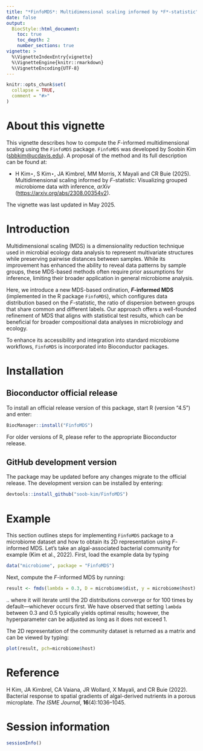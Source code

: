 ```yaml
---
title: "*FinfoMDS*: Multidimensional scaling informed by *F*-statistic"
date: false
output:
  BiocStyle::html_document:
    toc: true
    toc_depth: 2
    number_sections: true
vignette: >
  %\VignetteIndexEntry{vignette}
  %\VignetteEngine{knitr::rmarkdown}
  %\VignetteEncoding{UTF-8}
---
```


```r
knitr::opts_chunk$set(
  collapse = TRUE,
  comment = "#>"
)
```

# About this vignette {.unnumbered}

This vignette describes how to compute the *F*-informed multidimensional scaling using the `FinfoMDS` package. `FinfoMDS` was developed by Soobin Kim ([sbbkim\@ucdavis.edu](mailto:sbbkim@ucdavis.edu){.email}). A proposal of the method and its full description can be found at:

-   H Kim⋆, S Kim⋆, JA Kimbrel, MM Morris, X Mayali and CR Buie (2025). Multidimensional scaling informed by *F*-statistic: Visualizing grouped microbiome data with inference, *arXiv* (<https://arxiv.org/abs/2308.00354v2>).

The vignette was last updated in May 2025.

# Introduction

Multidimensional scaling (MDS) is a dimensionality reduction technique used in microbial ecology data analysis to represent multivariate structures while preserving pairwise distances between samples. While its improvement has enhanced the ability to reveal data patterns by sample groups, these MDS-based methods often require prior assumptions for inference, limiting their broader application in general microbiome analysis.

Here, we introduce a new MDS-based ordination, ***F*****-informed MDS** (implemented in the R package `FinfoMDS`), which configures data distribution based on the *F*-statistic, the ratio of dispersion between groups that share common and different labels. Our approach offers a well-founded refinement of MDS that aligns with statistical test results, which can be beneficial for broader compositional data analyses in microbiology and ecology.

To enhance its accessibility and integration into standard microbiome workflows, `FinfoMDS` is incorporated into Bioconductor packages.

# Installation

## Bioconductor official release

To install an official release version of this package, start R (version "4.5") and enter:

```r
BiocManager::install("FinfoMDS")
```

For older versions of R, please refer to the appropriate Bioconductor release.

## GitHub development version

The package may be updated before any changes migrate to the official release. The development version can be installed by entering:

```r
devtools::install_github("soob-kim/FinfoMDS")
```

# Example

This section outlines steps for implementing `FinfoMDS` package to a microbiome dataset and how to obtain its 2D representation using *F*-informed MDS. Let's take an algal-associated bacterial community for example (Kim et al., 2022). First, load the example data by typing

```r
data("microbiome", package = "FinfoMDS")
```

Next, compute the *F*-informed MDS by running:

```r
result <- fmds(lambda = 0.3, D = microbiome$dist, y = microbiome$host)
```

.. where it will iterate until the 2D distributions converge or for 100 times by default—whichever occurs first. We have observed that setting `lambda` between 0.3 and 0.5 typically yields optimal results; however, the hyperparameter can be adjusted as long as it does not exceed 1.

The 2D representation of the community dataset is returned as a matrix and can be viewed by typing:

```r
plot(result, pch=microbiome$host)
```

# Reference

H Kim, JA Kimbrel, CA Vaiana, JR Wollard, X Mayali, and CR Buie (2022). Bacterial response to spatial gradients of algal-derived nutrients in a porous microplate. *The ISME Journal*, **16**(4):1036–1045.

# Session information

```r
sessionInfo()
```
